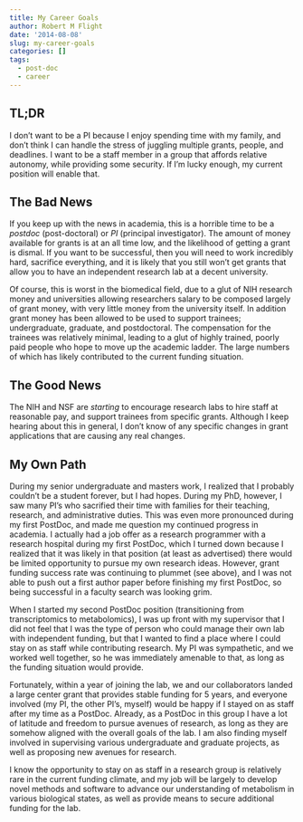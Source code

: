 ```yaml
---
title: My Career Goals
author: Robert M Flight
date: '2014-08-08'
slug: my-career-goals
categories: []
tags:
  - post-doc
  - career
---
```


## TL;DR

I don't want to be a PI because I enjoy spending time with my family, and don't think I can handle the stress of juggling multiple grants, people, and deadlines. I want to be a staff member in a group that affords relative autonomy, while providing some security. If I'm lucky enough, my current position will enable that.

## The Bad News

If you keep up with the news in academia, this is a horrible time to be a *postdoc* (post-doctoral) or *PI* (principal investigator). The amount of money available for grants is at an all time low, and the likelihood of getting a grant is dismal. If you want to be successful, then you will need to work incredibly hard, sacrifice everything, and it is likely that you still won't get grants that allow you to have an independent research lab at a decent university. 

Of course, this is worst in the biomedical field, due to a glut of NIH research money and universities allowing researchers salary to be composed largely of grant money, with very little money from the university itself. In addition grant money has been allowed to be used to support trainees; undergraduate, graduate, and postdoctoral. The compensation for the trainees was relatively minimal, leading to a glut of highly trained, poorly paid people who hope to move up the academic ladder. The large numbers of which has likely contributed to the current funding situation.

## The Good News

The NIH and NSF are *starting* to encourage research labs to hire staff at reasonable pay, and support trainees from specific grants. Although I keep hearing about this in general, I don't know of any specific changes in grant applications that are causing any real changes. 

## My Own Path

During my senior undergraduate and masters work, I realized that I probably couldn't be a student forever, but I had hopes. During my PhD, however, I saw many PI's who sacrified their time with families for their teaching, research, and administrative duties. This was even more pronounced during my first PostDoc, and made me question my continued progress in academia. I actually had a job offer as a research programmer with a research hospital during my first PostDoc, which I turned down because I realized that it was likely in that position (at least as advertised) there would be limited opportunity to pursue my own research ideas. However, grant funding success rate was continuing to plummet (see above), and I was not able to push out a first author paper before finishing my first PostDoc, so being successful in a faculty search was looking grim.

When I started my second PostDoc position (transitioning from transcriptomics to metabolomics), I was up front with my supervisor that I did not feel that I was the type of person who could manage their own lab with independent funding, but that I wanted to find a place where I could stay on as staff while contributing research. My PI was sympathetic, and we worked well together, so he was immediately amenable to that, as long as the funding situation would provide.

Fortunately, within a year of joining the lab, we and our collaborators landed a large center grant that provides stable funding for 5 years, and everyone involved (my PI, the other PI's, myself) would be happy if I stayed on as staff after my time as a PostDoc. Already, as a PostDoc in this group I have a lot of latitude and freedom to pursue avenues of research, as long as they are somehow aligned with the overall goals of the lab. I am also finding myself involved in supervising various undergraduate and graduate projects, as well as proposing new avenues for research. 

I know the opportunity to stay on as staff in a research group is relatively rare in the current funding climate, and my job will be largely to develop novel methods and software to advance our understanding of metabolism in various biological states, as well as provide means to secure additional funding for the lab. 
